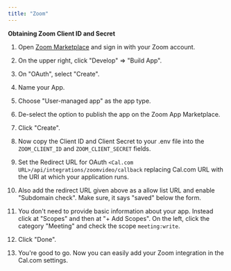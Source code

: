 ```yaml
---
title: "Zoom"
---
```


**Obtaining Zoom Client ID and Secret**

1. Open [Zoom Marketplace](https://marketplace.zoom.us/) and sign in with your Zoom account.

2. On the upper right, click "Develop" => "Build App".

3. On "OAuth", select "Create".

4. Name your App.

5. Choose "User-managed app" as the app type.

6. De-select the option to publish the app on the Zoom App Marketplace.

7. Click "Create".

8. Now copy the Client ID and Client Secret to your .env file into the `ZOOM_CLIENT_ID` and `ZOOM_CLIENT_SECRET` fields.

9. Set the Redirect URL for OAuth `<Cal.com URL>/api/integrations/zoomvideo/callback` replacing Cal.com URL with the URI at which your application runs.

10. Also add the redirect URL given above as a allow list URL and enable "Subdomain check". Make sure, it says "saved" below the form.

11. You don't need to provide basic information about your app. Instead click at "Scopes" and then at "+ Add Scopes". On the left, click the category "Meeting" and check the scope `meeting:write`.

12. Click "Done".

13. You're good to go. Now you can easily add your Zoom integration in the Cal.com settings.